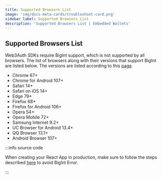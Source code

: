 ```yaml
---
title: Supported Browsers List
image: 'img/docs-meta-cards/troubleshoot-card.png'
sidebar_label: Supported Browsers List
description: 'Supported Browsers List | Embedded Wallets'
---
```


## Supported Browsers List

Web3Auth SDKs require BigInt support, which is not supported by all browsers. The list of browsers along with their versions that support BigInt are listed below. The versions are listed according to this [page](https://browsersl.ist/#q=supports+bigint%2C+not+dead).

- Chrome 67+
- Chrome for Android 107+
- Safari 14+
- Safari on iOS 14+
- Edge 79+
- Firefox 68+
- Firefox for Android 106+
- Opera 54+
- Opera Mobile 72+
- Samsung Internet 9.2+
- UC Browser for Android 13.4+
- QQ Browser 13.1+
- Android Browser 107+

:::info source code

When creating your React App in production, make sure to follow the steps described [here](/embedded-wallets/troubleshooting/react-big-int-error) to avoid BigInt Error.

:::
